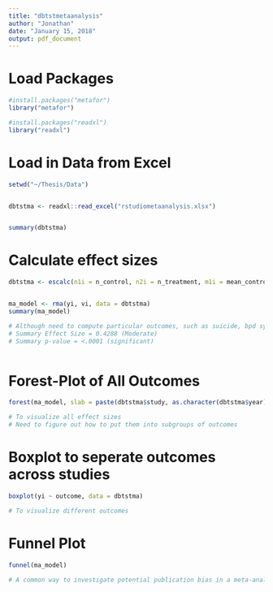 ```yaml
---
title: "dbtstmetaanalysis"
author: "Jonathan"
date: "January 15, 2018"
output: pdf_document
---
```


# Load Packages
```r
#install.packages("metafor")
library("metafor")

#install.packages("readxl")
library("readxl")

```

# Load in Data from Excel
```r

setwd("~/Thesis/Data")


dbtstma <- readxl::read_excel("rstudiometaanalysis.xlsx")


summary(dbtstma)

```


# Calculate effect sizes 
```r

dbtstma <- escalc(n1i = n_control, n2i = n_treatment, m1i = mean_control, m2i = mean_treatment, sd1i = sd_control, sd2i = sd_treatment, data = dbtstma, measure = "SMD", append = TRUE)


ma_model <- rma(yi, vi, data = dbtstma)
summary(ma_model)

# Although need to compute particular outcomes, such as suicide, bpd symptoms, depression, anxiety, here are overall findings for practice: 
# Summary Effect Size = 0.4288 (Moderate)
# Summary p-value = <.0001 (significant)



```



# Forest-Plot of All Outcomes
```r
forest(ma_model, slab = paste(dbtstma$study, as.character(dbtstma$year), sep = ", "))

# To visualize all effect sizes
# Need to figure out how to put them into subgroups of outcomes


```

# Boxplot to seperate outcomes across studies 
```r
boxplot(yi ~ outcome, data = dbtstma)

# To visualize different outcomes

```




# Funnel Plot
```r
funnel(ma_model)

# A common way to investigate potential publication bias in a meta-analysis is the funnel plot. Asymmetrical distribution indicates potential publication bias.

```












# 